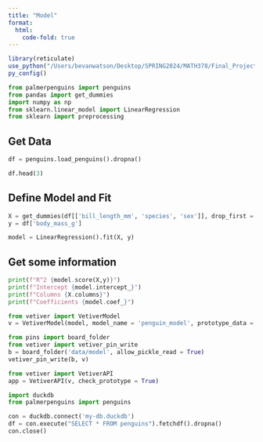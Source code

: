 ```yaml
---
title: "Model"
format:
  html:
    code-fold: true
---
```


```r
library(reticulate)
use_python("/Users/bevanwatson/Desktop/SPRING2024/MATH378/Final_Project/venv/bin/python", required = TRUE)
py_config()
```

```python
from palmerpenguins import penguins
from pandas import get_dummies
import numpy as np
from sklearn.linear_model import LinearRegression
from sklearn import preprocessing
```

## Get Data

```python
df = penguins.load_penguins().dropna()

df.head(3)
```

## Define Model and Fit

```python
X = get_dummies(df[['bill_length_mm', 'species', 'sex']], drop_first = True)
y = df['body_mass_g']

model = LinearRegression().fit(X, y)
```

## Get some information

```python
print(f"R^2 {model.score(X,y)}")
print(f"Intercept {model.intercept_}")
print(f"Columns {X.columns}")
print(f"Coefficients {model.coef_}")
```

```python
from vetiver import VetiverModel
v = VetiverModel(model, model_name = 'penguin_model', prototype_data = X)

from pins import board_folder
from vetiver import vetiver_pin_write
b = board_folder('data/model', allow_pickle_read = True)
vetiver_pin_write(b, v)
```

```python
from vetiver import VetiverAPI
app = VetiverAPI(v, check_prototype = True)
```

```python
import duckdb
from palmerpenguins import penguins

con = duckdb.connect('my-db.duckdb')
df = con.execute("SELECT * FROM penguins").fetchdf().dropna()
con.close()
```
